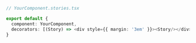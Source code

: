 ```ts
// YourComponent.stories.tsx

export default {
  component: YourComponent,
  decorators: [(Story) => <div style={{ margin: '3em' }}><Story/></div>]
}
```